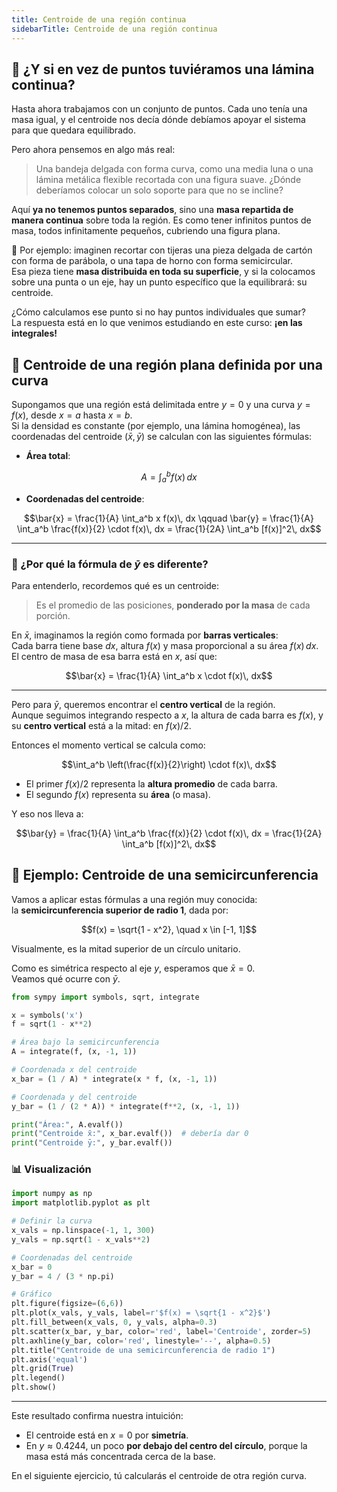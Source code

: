 ```yaml
---
title: Centroide de una región continua
sidebarTitle: Centroide de una región continua
---
```


<link
  rel="stylesheet"
  href="https://cdn.jsdelivr.net/npm/katex/dist/katex.css"
/>

## 🧭 ¿Y si en vez de puntos tuviéramos una lámina continua?

Hasta ahora trabajamos con un conjunto de puntos. Cada uno tenía una masa igual, y el centroide nos decía dónde debíamos apoyar el sistema para que quedara equilibrado.

Pero ahora pensemos en algo más real:

> Una bandeja delgada con forma curva, como una media luna o una lámina metálica flexible recortada con una figura suave. ¿Dónde deberíamos colocar un solo soporte para que no se incline?

Aquí **ya no tenemos puntos separados**, sino una **masa repartida de manera continua** sobre toda la región. Es como tener infinitos puntos de masa, todos infinitamente pequeños, cubriendo una figura plana.

📌 Por ejemplo: imaginen recortar con tijeras una pieza delgada de cartón con forma de parábola, o una tapa de horno con forma semicircular.  
Esa pieza tiene **masa distribuida en toda su superficie**, y si la colocamos sobre una punta o un eje, hay un punto específico que la equilibrará: su centroide.

¿Cómo calculamos ese punto si no hay puntos individuales que sumar?  
La respuesta está en lo que venimos estudiando en este curso: **¡en las integrales!**


## 📐 Centroide de una región plana definida por una curva

Supongamos que una región está delimitada entre $y = 0$ y una curva $y = f(x)$, desde $x = a$ hasta $x = b$.  
Si la densidad es constante (por ejemplo, una lámina homogénea), las coordenadas del centroide $(\bar{x}, \bar{y})$ se calculan con las siguientes fórmulas:

- **Área total**:

```math
A = \int_a^b f(x)\, dx
```

- **Coordenadas del centroide**:

```math
\bar{x} = \frac{1}{A} \int_a^b x f(x)\, dx
\qquad
\bar{y} = \frac{1}{A} \int_a^b \frac{f(x)}{2} \cdot f(x)\, dx = \frac{1}{2A} \int_a^b [f(x)]^2\, dx
```

---

### 🤔 ¿Por qué la fórmula de $\bar{y}$ es diferente?

Para entenderlo, recordemos qué es un centroide:  
> Es el promedio de las posiciones, **ponderado por la masa** de cada porción.

En $\bar{x}$, imaginamos la región como formada por **barras verticales**:  
Cada barra tiene base $dx$, altura $f(x)$ y masa proporcional a su área $f(x)\,dx$.  
El centro de masa de esa barra está en $x$, así que:

```math
\bar{x} = \frac{1}{A} \int_a^b x \cdot f(x)\, dx
```

---

Pero para $\bar{y}$, queremos encontrar el **centro vertical** de la región.  
Aunque seguimos integrando respecto a $x$, la altura de cada barra es $f(x)$, y su **centro vertical** está a la mitad: en $f(x)/2$.

Entonces el momento vertical se calcula como:

```math
\int_a^b \left(\frac{f(x)}{2}\right) \cdot f(x)\, dx
```

- El primer $f(x)/2$ representa la **altura promedio** de cada barra.
- El segundo $f(x)$ representa su **área** (o masa).

Y eso nos lleva a:

```math
\bar{y} = \frac{1}{A} \int_a^b \frac{f(x)}{2} \cdot f(x)\, dx = \frac{1}{2A} \int_a^b [f(x)]^2\, dx
```



## 🧪 Ejemplo: Centroide de una semicircunferencia

Vamos a aplicar estas fórmulas a una región muy conocida:  
la **semicircunferencia superior de radio 1**, dada por:

```math
f(x) = \sqrt{1 - x^2}, \quad x \in [-1, 1]
```

Visualmente, es la mitad superior de un círculo unitario.

Como es simétrica respecto al eje $y$, esperamos que $\bar{x} = 0$.  
Veamos qué ocurre con $\bar{y}$.

```python
from sympy import symbols, sqrt, integrate

x = symbols('x')
f = sqrt(1 - x**2)

# Área bajo la semicircunferencia
A = integrate(f, (x, -1, 1))

# Coordenada x del centroide
x_bar = (1 / A) * integrate(x * f, (x, -1, 1))

# Coordenada y del centroide
y_bar = (1 / (2 * A)) * integrate(f**2, (x, -1, 1))

print("Área:", A.evalf())
print("Centroide x̄:", x_bar.evalf())  # debería dar 0
print("Centroide ȳ:", y_bar.evalf())
```

### 📊 Visualización

```python
import numpy as np
import matplotlib.pyplot as plt

# Definir la curva
x_vals = np.linspace(-1, 1, 300)
y_vals = np.sqrt(1 - x_vals**2)

# Coordenadas del centroide
x_bar = 0
y_bar = 4 / (3 * np.pi)

# Gráfico
plt.figure(figsize=(6,6))
plt.plot(x_vals, y_vals, label=r'$f(x) = \sqrt{1 - x^2}$')
plt.fill_between(x_vals, 0, y_vals, alpha=0.3)
plt.scatter(x_bar, y_bar, color='red', label='Centroide', zorder=5)
plt.axhline(y_bar, color='red', linestyle='--', alpha=0.5)
plt.title("Centroide de una semicircunferencia de radio 1")
plt.axis('equal')
plt.grid(True)
plt.legend()
plt.show()
```

---

Este resultado confirma nuestra intuición:

- El centroide está en $x = 0$ por **simetría**.
- En $y \approx 0.4244$, un poco **por debajo del centro del círculo**, porque la masa está más concentrada cerca de la base.

En el siguiente ejercicio, tú calcularás el centroide de otra región curva.